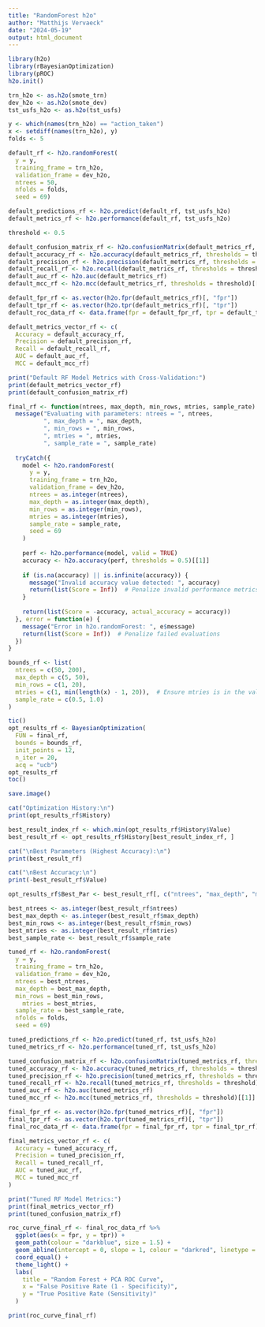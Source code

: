 ---
title: "RandomForest h2o"
author: "Matthijs Vervaeck"
date: "2024-05-19"
output: html_document
---

```{r libraries}
library(h2o)
library(rBayesianOptimization)
library(pROC)
h2o.init()
```

```{r transforming data to h2o}
trn_h2o <- as.h2o(smote_trn)
dev_h2o <- as.h2o(smote_dev)
tst_usfs_h2o <- as.h2o(tst_usfs)
```

```{r setting vars}
y <- which(names(trn_h2o) == "action_taken")
x <- setdiff(names(trn_h2o), y)
folds <- 5
```

```{r default rf}
default_rf <- h2o.randomForest(
  y = y,
  training_frame = trn_h2o,
  validation_frame = dev_h2o,
  ntrees = 50,
  nfolds = folds,
  seed = 69)
```

```{r predicting default rf}
default_predictions_rf <- h2o.predict(default_rf, tst_usfs_h2o)
default_metrics_rf <- h2o.performance(default_rf, tst_usfs_h2o)
```

```{r eval metric default rf}
threshold <- 0.5

default_confusion_matrix_rf <- h2o.confusionMatrix(default_metrics_rf, thresholds = threshold)
default_accuracy_rf <- h2o.accuracy(default_metrics_rf, thresholds = threshold)[[1]]
default_precision_rf <- h2o.precision(default_metrics_rf, thresholds = threshold)[[1]]
default_recall_rf <- h2o.recall(default_metrics_rf, thresholds = threshold)[[1]]
default_auc_rf <- h2o.auc(default_metrics_rf)
default_mcc_rf <- h2o.mcc(default_metrics_rf, thresholds = threshold)[[1]]

default_fpr_rf <- as.vector(h2o.fpr(default_metrics_rf)[, "fpr"])
default_tpr_rf <- as.vector(h2o.tpr(default_metrics_rf)[, "tpr"])
default_roc_data_rf <- data.frame(fpr = default_fpr_rf, tpr = default_tpr_rf)

```

```{r printing eval metrics default rf}
default_metrics_vector_rf <- c(
  Accuracy = default_accuracy_rf,
  Precision = default_precision_rf,
  Recall = default_recall_rf,
  AUC = default_auc_rf,
  MCC = default_mcc_rf)

print("Default RF Model Metrics with Cross-Validation:")
print(default_metrics_vector_rf)
print(default_confusion_matrix_rf)
```

```{r tuning function}
final_rf <- function(ntrees, max_depth, min_rows, mtries, sample_rate) {
  message("Evaluating with parameters: ntrees = ", ntrees,
          ", max_depth = ", max_depth,
          ", min_rows = ", min_rows,
          ", mtries = ", mtries,
          ", sample_rate = ", sample_rate)
  
  tryCatch({
    model <- h2o.randomForest(
      y = y,
      training_frame = trn_h2o,
      validation_frame = dev_h2o,
      ntrees = as.integer(ntrees),
      max_depth = as.integer(max_depth),
      min_rows = as.integer(min_rows),
      mtries = as.integer(mtries),
      sample_rate = sample_rate,
      seed = 69
    )
    
    perf <- h2o.performance(model, valid = TRUE)
    accuracy <- h2o.accuracy(perf, thresholds = 0.5)[[1]]
    
    if (is.na(accuracy) || is.infinite(accuracy)) {
      message("Invalid accuracy value detected: ", accuracy)
      return(list(Score = Inf))  # Penalize invalid performance metrics
    }
    
    return(list(Score = -accuracy, actual_accuracy = accuracy))
  }, error = function(e) {
    message("Error in h2o.randomForest: ", e$message)
    return(list(Score = Inf))  # Penalize failed evaluations
  })
}

```

```{r setting bounds for tuning}
bounds_rf <- list(
  ntrees = c(50, 200),
  max_depth = c(5, 50),
  min_rows = c(1, 20),
  mtries = c(1, min(length(x) - 1, 20)),  # Ensure mtries is in the valid range [1, total_features - 1] and not too large
  sample_rate = c(0.5, 1.0)
)

```

```{r bayesian optimization function}
tic()
opt_results_rf <- BayesianOptimization(
  FUN = final_rf,
  bounds = bounds_rf,
  init_points = 12,
  n_iter = 20,
  acq = "ucb")
opt_results_rf
toc()
```

```{r save}
save.image()
```

```{r printing optimization results}
cat("Optimization History:\n")
print(opt_results_rf$History)

best_result_index_rf <- which.min(opt_results_rf$History$Value)
best_result_rf <- opt_results_rf$History[best_result_index_rf, ]

cat("\nBest Parameters (Highest Accuracy):\n")
print(best_result_rf)

cat("\nBest Accuracy:\n")
print(-best_result_rf$Value)

opt_results_rf$Best_Par <- best_result_rf[, c("ntrees", "max_depth", "min_rows",  "sample_rate")]

best_ntrees <- as.integer(best_result_rf$ntrees)
best_max_depth <- as.integer(best_result_rf$max_depth)
best_min_rows <- as.integer(best_result_rf$min_rows)
best_mtries <- as.integer(best_result_rf$mtries)
best_sample_rate <- best_result_rf$sample_rate
```

```{r tuned rf}
tuned_rf <- h2o.randomForest(
  y = y,
  training_frame = trn_h2o,
  validation_frame = dev_h2o,
  ntrees = best_ntrees,
  max_depth = best_max_depth,
  min_rows = best_min_rows,
    mtries = best_mtries,
  sample_rate = best_sample_rate,
  nfolds = folds,
  seed = 69)
```

```{r predicting tuned rf}
tuned_predictions_rf <- h2o.predict(tuned_rf, tst_usfs_h2o)
tuned_metrics_rf <- h2o.performance(tuned_rf, tst_usfs_h2o)
```

```{r eval metrics tuned rf}
tuned_confusion_matrix_rf <- h2o.confusionMatrix(tuned_metrics_rf, thresholds = threshold)
tuned_accuracy_rf <- h2o.accuracy(tuned_metrics_rf, thresholds = threshold)[[1]]
tuned_precision_rf <- h2o.precision(tuned_metrics_rf, thresholds = threshold)[[1]]
tuned_recall_rf <- h2o.recall(tuned_metrics_rf, thresholds = threshold)[[1]]
tuned_auc_rf <- h2o.auc(tuned_metrics_rf)
tuned_mcc_rf <- h2o.mcc(tuned_metrics_rf, thresholds = threshold)[[1]]

final_fpr_rf <- as.vector(h2o.fpr(tuned_metrics_rf)[, "fpr"])
final_tpr_rf <- as.vector(h2o.tpr(tuned_metrics_rf)[, "tpr"])
final_roc_data_rf <- data.frame(fpr = final_fpr_rf, tpr = final_tpr_rf)
```

```{r printing eval metric tuned rf}
final_metrics_vector_rf <- c(
  Accuracy = tuned_accuracy_rf,
  Precision = tuned_precision_rf,
  Recall = tuned_recall_rf,
  AUC = tuned_auc_rf,
  MCC = tuned_mcc_rf
)

print("Tuned RF Model Metrics:")
print(final_metrics_vector_rf)
print(tuned_confusion_matrix_rf)
```

```{r plotting roc curves of both rf}
roc_curve_final_rf <- final_roc_data_rf %>%
  ggplot(aes(x = fpr, y = tpr)) +
  geom_path(colour = "darkblue", size = 1.5) +
  geom_abline(intercept = 0, slope = 1, colour = "darkred", linetype = "dotted", size = 1.5) +
  coord_equal() +
  theme_light() +
  labs(
    title = "Random Forest + PCA ROC Curve",
    x = "False Positive Rate (1 - Specificity)",
    y = "True Positive Rate (Sensitivity)"
  )

print(roc_curve_final_rf)

```

```{r}

```

```{r}

```

